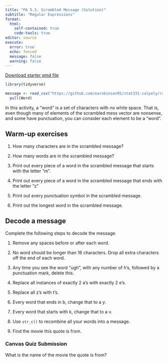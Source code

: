 ```yaml
---
title: "PA 5.3. Scrambled Message (Solution)"
subtitle: "Regular Expressions"
format: 
  html:
    self-contained: true
    code-tools: true
editor: source
execute: 
  error: true
  echo: fenced
  message: false
  warning: false
---
```


[Download starter qmd file](PA5_2-scrambled-message-regex.qmd)


```r
library(tidyverse)

message <- read_csv("https://github.com/earobinson95/stat331-calpoly/raw/master/practice-activities/data/scrambled_message.txt") |> 
  pull(Word)
```

::: callout-note
In this activity, a "word" is a set of characters with no white space. That is, even though many of elements of the scrambled mess vector are nonsense, and some have punctuation, you can consider each element to be a "word".
:::

## Warm-up exercises

1.  How many characters are in the scrambled message?

2.  How many words are in the scrambled message?

3.  Print out every piece of a word in the scrambled message that starts with the letter "m".

4.  Print out every piece of a word in the scrambled message that ends with the letter "z"

5.  Print out every punctuation symbol in the scrambled message.

6.  Print out the longest word in the scrambled message.


## Decode a message

Complete the following steps to decode the message.

1.  Remove any spaces before or after each word.

2.  No word should be longer than 16 characters. Drop all extra characters off the end of each word.

3.  Any time you see the word "ugh", with any number of h's, followed by a punctuation mark, delete this.

4.  Replace all instances of exactly 2 a's with exactly 2 e's.

5.  Replace all z's with t's.

6.  Every word that ends in b, change that to a y.

7.  Every word that starts with k, change that to a v.

8.  Use `str_c()` to recombine all your words into a message.

9.  Find the movie this quote is from.


::: callout-note
### Canvas Quiz Submission
What is the name of the movie the quote is from?
:::